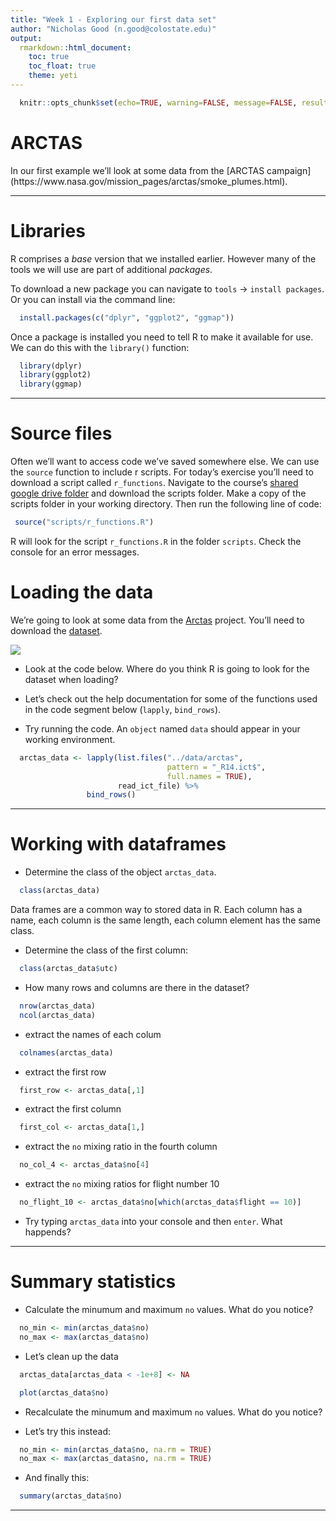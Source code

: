 ```yaml
---
title: "Week 1 - Exploring our first data set"
author: "Nicholas Good (n.good@colostate.edu)"
output:
  rmarkdown::html_document:
    toc: true
    toc_float: true
    theme: yeti
---
```


```r
  knitr::opts_chunk$set(echo=TRUE, warning=FALSE, message=FALSE, results = 'hide')
```

# ARCTAS

In our first example we'll look at some data from the [ARCTAS campaign] (https://www.nasa.gov/mission_pages/arctas/smoke_plumes.html).

---

# Libraries

R comprises a *base* version that we installed earlier. However many of the tools we will use are part of additional *packages*.

To download a new package you can navigate to `tools` -> `install packages`. Or you can install via the command line:

```r
  install.packages(c("dplyr", "ggplot2", "ggmap"))
```

Once a package is installed you need to tell R to make it available for use. We can do this with the `library()` function:

```r
  library(dplyr)
  library(ggplot2)
  library(ggmap)
```

---

# Source files

Often we'll want to access code we've saved somewhere else. We can use the `source` function to include r scripts. For today's exercise you'll need to download a script called `r_functions`. Navigate to the course's [shared google drive folder](https://tinyurl.com/R-for-fire-data) and download the scripts folder. Make a copy of the scripts folder in your working directory. Then run the following line of code:

```r
 source("scripts/r_functions.R")
```

R will look for the script `r_functions.R` in the folder `scripts`. Check the console for an error messages.

# Loading the data

We're going to look at some data from the [Arctas](https://www-air.larc.nasa.gov/cgi-bin/arcstat-c) project. You'll need to download the [dataset](https://tinyurl.com/R-for-fire-data).

![](images/arctas.PNG)
<br>

* Look at the code below. Where do you think R is going to look for the dataset when loading?

* Let's check out the help documentation for some of the functions used in the code segment below (`lapply`, `bind_rows`).

* Try running the code. An `object` named `data` should appear in your working environment.

```r
  arctas_data <- lapply(list.files("../data/arctas",
                                   pattern = "_R14.ict$",
                                   full.names = TRUE),
                        read_ict_file) %>%
                 bind_rows()
```

---

# Working with dataframes

* Determine the class of the object `arctas_data`.

```r
  class(arctas_data)
```


Data frames are a common way to stored data in R. Each column has a name, each column is the same length, each column element has the same class.

* Determine the class of the first column:

```r
  class(arctas_data$utc)
```

* How many rows and columns are there in the dataset?

```r
  nrow(arctas_data)
  ncol(arctas_data)
```

* extract the names of each colum

```r
  colnames(arctas_data)
```

* extract the first row

```r
  first_row <- arctas_data[,1]
```

* extract the first column

```r
  first_col <- arctas_data[1,]
```

* extract the `no` mixing ratio in the fourth column

```r
  no_col_4 <- arctas_data$no[4]
```

* extract the `no` mixing ratios for flight number 10

```r
  no_flight_10 <- arctas_data$no[which(arctas_data$flight == 10)]
```

* Try typing `arctas_data` into your console and then `enter`. What happends?

---

# Summary statistics

* Calculate the minumum and maximum `no` values. What do you notice?

```r
  no_min <- min(arctas_data$no)
  no_max <- max(arctas_data$no)
```

* Let's clean up the data

```r
  arctas_data[arctas_data < -1e+8] <- NA

  plot(arctas_data$no)
```

* Recalculate the minumum and maximum `no` values. What do you notice?

* Let's try this instead:

```r
  no_min <- min(arctas_data$no, na.rm = TRUE)
  no_max <- max(arctas_data$no, na.rm = TRUE)
```

* And finally this:

```r
  summary(arctas_data$no)
```
---

